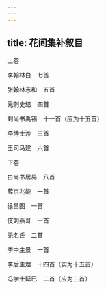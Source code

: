```yaml
---
---
---
```

title: 花间集补叙目
---




上卷


李翰林白　七首

张翰林志和　五首

元刺史结　四首

刘尚书禹锡　十一首（应为十五首）

李博士涉　三首

王司马建　六首





下卷


白尚书居易　八首

薛京兆能　一首

徐昌图　一首

伎刘燕哥　一首

无名氏　二首

李中主景　一首

李后主煜　十四首（实为十五首）

冯学士延巳　二首（应为三首）